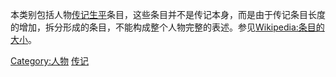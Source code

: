 本类别包括人物[[传记|传记]][[生平|生平]]条目，这些条目并不是传记本身，而是由于传记条目长度的增加，拆分形成的条目，不能构成整个人物完整的表述。参见[[Wikipedia:条目的大小|Wikipedia:条目的大小]]。

[[Category:人物|Category:人物]]
[[Category:传记|]]